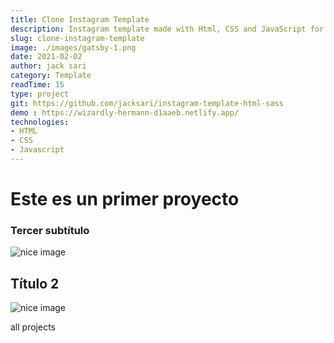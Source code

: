 ```yaml
---
title: Clone Instagram Template
description: Instagram template made with Html, CSS and JavaScript for some functionalities, it has the home, user, login and register pages, for the future this template will be used to give it functionality with NEXT or NUXT.
slug: clone-instagram-template
image: ./images/gatsby-1.png
date: 2021-02-02
author: jack sari
category: Template
readTime: 15
type: project
git: https://github.com/jacksari/instagram-template-html-sass
demo : https://wizardly-hermann-d1aaeb.netlify.app/
technologies:
- HTML
- CSS
- Javascript
---
```


# Este es un primer proyecto
### Tercer subtítulo


<div className="mdx-img">

 ![nice image](../../../assets/gatsby-1.png)

</div>

## Título 2

![nice image](./images/gatsby-1.png)

<Link to="/projects" className="btn center-btn">
  all projects
</Link>

